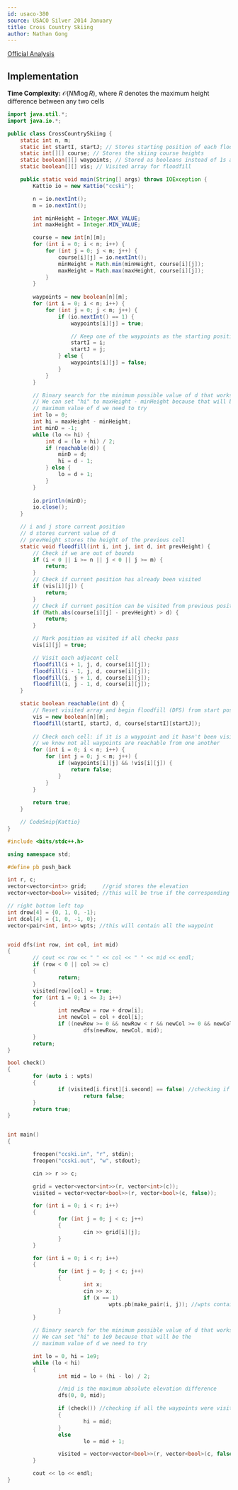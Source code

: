 ```yaml
---
id: usaco-380
source: USACO Silver 2014 January
title: Cross Country Skiing
author: Nathan Gong
---
```


[Official Analysis](http://www.usaco.org/current/data/sol_ccski.html)

## Implementation

**Time Complexity:** $\mathcal{O}(NM\log R)$, where $R$ denotes the maximum
height difference between any two cells

<LanguageSection>

<JavaSection>

```java
import java.util.*;
import java.io.*;

public class CrossCountrySkiing {
	static int n, m;
	static int startI, startJ; // Stores starting position of each floodfill
	static int[][] course; // Stores the skiing course heights
	static boolean[][] waypoints; // Stored as booleans instead of 1s and 0s
	static boolean[][] vis; // Visited array for floodfill

	public static void main(String[] args) throws IOException {
		Kattio io = new Kattio("ccski");

		n = io.nextInt();
		m = io.nextInt();

		int minHeight = Integer.MAX_VALUE;
		int maxHeight = Integer.MIN_VALUE;

		course = new int[n][m];
		for (int i = 0; i < n; i++) {
			for (int j = 0; j < m; j++) {
				course[i][j] = io.nextInt();
				minHeight = Math.min(minHeight, course[i][j]);
				maxHeight = Math.max(maxHeight, course[i][j]);
			}
		}
		
		waypoints = new boolean[n][m];
		for (int i = 0; i < n; i++) {
			for (int j = 0; j < m; j++) {
				if (io.nextInt() == 1) {
					waypoints[i][j] = true;

					// Keep one of the waypoints as the starting position
					startI = i;
					startJ = j;
				} else {
					waypoints[i][j] = false;
				}
			}
		}

		// Binary search for the minimum possible value of d that works
		// We can set "hi" to maxHeight - minHeight because that will be the
		// maximum value of d we need to try
		int lo = 0;
		int hi = maxHeight - minHeight;
		int minD = -1;
		while (lo <= hi) {
			int d = (lo + hi) / 2;
			if (reachable(d)) {
				minD = d;
				hi = d - 1;
			} else {
				lo = d + 1;
			}
		}
		
		io.println(minD);
		io.close();
	}

	// i and j store current position
	// d stores current value of d
	// prevHeight stores the height of the previous cell
	static void floodfill(int i, int j, int d, int prevHeight) {
		// Check if we are out of bounds
		if (i < 0 || i >= n || j < 0 || j >= m) {
			return;
		}
		// Check if current position has already been visited
		if (vis[i][j]) {
			return;
		}
		// Check if current position can be visited from previous position
		if (Math.abs(course[i][j] - prevHeight) > d) {
			return;
		}

		// Mark position as visited if all checks pass
		vis[i][j] = true;

		// Visit each adjacent cell
		floodfill(i + 1, j, d, course[i][j]);
		floodfill(i - 1, j, d, course[i][j]);
		floodfill(i, j + 1, d, course[i][j]);
		floodfill(i, j - 1, d, course[i][j]);
	}

	static boolean reachable(int d) {
		// Reset visited array and begin floodfill (DFS) from start position
		vis = new boolean[n][m];
		floodfill(startI, startJ, d, course[startI][startJ]);
		
		// Check each cell: if it is a waypoint and it hasn't been visited,
		// we know not all waypoints are reachable from one another
		for (int i = 0; i < n; i++) {
			for (int j = 0; j < m; j++) {
				if (waypoints[i][j] && !vis[i][j]) {
					return false;
				}
			}
		}
		
		return true;
	}

	// CodeSnip{Kattio}
}
```

</JavaSection>

<CPPSection>

```cpp
#include <bits/stdc++.h>

using namespace std;

#define pb push_back

int r, c;
vector<vector<int>> grid;     //grid stores the elevation
vector<vector<bool>> visited; //this will be true if the corresponding location of the grid has been visited atleast once

// right bottom left top
int drow[4] = {0, 1, 0, -1};
int dcol[4] = {1, 0, -1, 0};
vector<pair<int, int>> wpts; //this will contain all the waypoint


void dfs(int row, int col, int mid)
{
        // cout << row << " " << col << " " << mid << endl;
        if (row < 0 || col >= c)
        {
                return;
        }
        visited[row][col] = true;
        for (int i = 0; i <= 3; i++)
        {
                int newRow = row + drow[i];
                int newCol = col + dcol[i];
                if ((newRow >= 0 && newRow < r && newCol >= 0 && newCol < c) && !visited[newRow][newCol] && (abs(grid[newRow][newCol] - grid[row][col]) <= mid))
                        dfs(newRow, newCol, mid);
        }
        return;
}

bool check()
{
        for (auto i : wpts)
        {
                if (visited[i.first][i.second] == false) //checking if all the waypoints were visited in the last dfs, or not
                        return false;
        }
        return true;
}


int main()
{

        freopen("ccski.in", "r", stdin);
        freopen("ccski.out", "w", stdout);

        cin >> r >> c;

        grid = vector<vector<int>>(r, vector<int>(c));
        visited = vector<vector<bool>>(r, vector<bool>(c, false));

        for (int i = 0; i < r; i++)
        {
                for (int j = 0; j < c; j++)
                {
                        cin >> grid[i][j];
                }
        }

        for (int i = 0; i < r; i++)
        {
                for (int j = 0; j < c; j++)
                {
                        int x;
                        cin >> x;
                        if (x == 1)
                                wpts.pb(make_pair(i, j)); //wpts contains all the waypoints
                }
        }

        // Binary search for the minimum possible value of d that works
        // We can set "hi" to 1e9 because that will be the
        // maximum value of d we need to try

        int lo = 0, hi = 1e9;
        while (lo < hi)
        {
                int mid = lo + (hi - lo) / 2;

                //mid is the maximum absolute elevation difference
                dfs(0, 0, mid);

                if (check()) //checking if all the waypoints were visited or not
                {
                        hi = mid;
                }
                else
                        lo = mid + 1;

                visited = vector<vector<bool>>(r, vector<bool>(c, false));
        }

        cout << lo << endl;
}

```

</CPPSection>

</LanguageSection>

